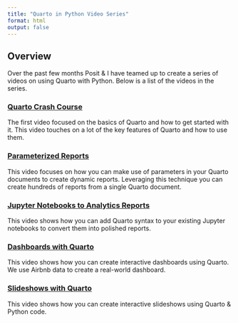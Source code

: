 ```yaml
---
title: "Quarto in Python Video Series"
format: html
output: false
---
```


## Overview

Over the past few months Posit & I have teamed up to create a series of videos on using Quarto with Python. Below is a list of the videos in the series.

### [Quarto Crash Course](./quarto-crash-course/about.html)

The first video focused on the basics of Quarto and how to get started with it. This video touches on a lot of the key features of Quarto and how to use them.

### [Parameterized Reports](./parameterized-reporting/about.html)

This video focuses on how you can make use of parameters in your Quarto documents to create dynamic reports. Leveraging this technique you can create hundreds of reports from a single Quarto document.

### [Jupyter Notebooks to Analytics Reports](./analytics-reports/about.html)

This video shows how you can add Quarto syntax to your existing Jupyter notebooks to convert them into polished reports.

### [Dashboards with Quarto](./dashboards/about.html)

This video shows how you can create interactive dashboards using Quarto. We use Airbnb data to create a real-world dashboard.

### [Slideshows with Quarto](./slideshows/about.html)

This video shows how you can create interactive slideshows using Quarto & Python code. 

